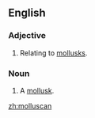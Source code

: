 ==English==

===Adjective===
{{en-adj|-}}

# Relating to [[mollusk]]s.

===Noun===
{{en-noun}}

# A [[mollusk]].

[[zh:molluscan]]
